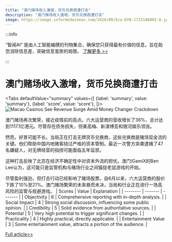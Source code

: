 ```yaml
---
title: "澳门赌场收入激增，货币兑换商遭打击"
description: "澳门赌场收入激增，货币兑换商遭打击"
image: https://image.informedainews.com/2024/09/Eco-DYN-1725186802-0.jpg
---
```



:::info

“智闻AI“ 是由人工智能编撰的刊物集合，确保您只获得最有价值的信息，旨在助您消除信息差，突破信息茧房的局限。  [了解更多 >>](/)

:::

# 澳门赌场收入激增，货币兑换商遭打击


<Tabs
	defaultValue="summary"
	values={[
	{label: 'summary', value: 'summary'},
	{label: 'score', value: 'score'},
]}>
<TabItem value="summary">
<img
  src="https://image.informedainews.com/2024/09/Eco-DYN-1725186802-0.jpg"
  alt="Macao Casinos See Revenue Surge Amid Money Changer Crackdown"
/>



澳门赌场再次繁荣，接近疫情前的高点。六大运营商的营收增长了36%，总计达到1117.1亿港元。尽管存在债务损失，但美高梅、新濠博亚和银河娱乐领涨。

然而，好景可能不长。当局正在打击无牌货币兑换商，这些兑换商是赌场现金流的关键。他们帮助中国内地赌客绕过严格的资本管制。最近一次警方突袭逮捕了47名嫌疑人，对无牌经营的指控可能面临五年监禁。

这种打击反映了北京在经济不确定性中对资本外流的担忧。澳门IGamiX的Ben Lee认为，这可能只是监管机构与赌场行业之间猫捉老鼠游戏的开始。

尽管盈利强劲，但打击行动已经影响了赌场股票。自6月以来，六大运营商的股价下跌了10%至21%。澳门赌场繁荣的未来悬而未决，当局和行业正在进行一场高风险的监管与规避游戏。
</TabItem>
<TabItem value="score">
	| Scores     | Value   | Explanation |
	| -------- | ------- | ------- |
	| Objectivity  | 6    | Comprehensive reporting with in-depth analysis.    |
	| Social Impact | 4     | Strong social discussion, influencing some public opinion.    |
	| Credibility    | 5    | Solid evidence from authoritative sources.    |
	| Potential    | 5    | Very high potential to trigger significant changes.    |
	| Practicality    | 4    | Highly practical, directly applicable.    |
	| Entertainment Value    | 3    | Some entertainment value, attracts a portion of the audience.    |
</TabItem>
</Tabs>

[Full article>>](https://asia.nikkei.com/Politics/Macao-casinos-rake-in-revenue-as-authorities-target-money-changers)
